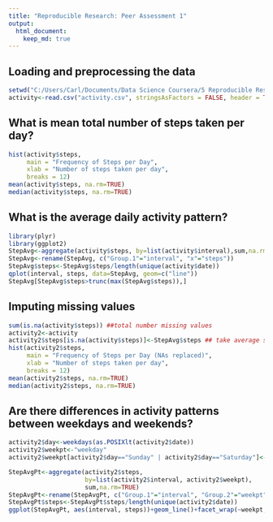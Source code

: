 ```yaml
---
title: "Reproducible Research: Peer Assessment 1"
output: 
  html_document:
    keep_md: true
---
```

## Loading and preprocessing the data
```r
setwd("C:/Users/Carl/Documents/Data Science Coursera/5 Reproducible Research/Assignment 1")
activity<-read.csv("activity.csv", stringsAsFactors = FALSE, header = TRUE)
```
## What is mean total number of steps taken per day?
```r
hist(activity$steps, 
     main = "Frequency of Steps per Day", 
     xlab = "Number of steps taken per day",
     breaks = 12)
mean(activity$steps, na.rm=TRUE)
median(activity$steps, na.rm=TRUE)
```
## What is the average daily activity pattern?
```r
library(plyr)
library(ggplot2)
StepAvg<-aggregate(activity$steps, by=list(activity$interval),sum,na.rm=TRUE)
StepAvg<-rename(StepAvg, c("Group.1"="interval", "x"="steps"))
StepAvg$steps<-StepAvg$steps/length(unique(activity$date))
qplot(interval, steps, data=StepAvg, geom=c("line"))
StepAvg[StepAvg$steps>trunc(max(StepAvg$steps)),]
```
## Imputing missing values
```r
sum(is.na(activity$steps)) ##total number missing values
activity2<-activity
activity2$steps[is.na(activity$steps)]<-StepAvg$steps ## take average steps in interval
hist(activity2$steps, 
     main = "Frequency of Steps per Day (NAs replaced)", 
     xlab = "Number of steps taken per day",
     breaks = 12)
mean(activity2$steps, na.rm=TRUE)
median(activity2$steps, na.rm=TRUE)
```
## Are there differences in activity patterns between weekdays and weekends?
```r
activity2$day<-weekdays(as.POSIXlt(activity2$date))
activity2$weekpt<-"weekday"
activity2$weekpt[activity2$day=="Sunday" | activity2$day=="Saturday"]<-"weekend"

StepAvgPt<-aggregate(activity2$steps, 
                     by=list(activity2$interval, activity2$weekpt),
                     sum,na.rm=TRUE)
StepAvgPt<-rename(StepAvgPt, c("Group.1"="interval", "Group.2"="weekpt", "x"="steps"))
StepAvgPt$steps<-StepAvgPt$steps/length(unique(activity2$date))
ggplot(StepAvgPt, aes(interval, steps))+geom_line()+facet_wrap(~weekpt, nrow=2)
```